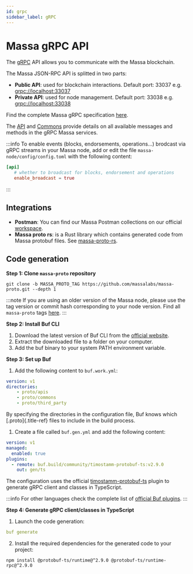 ```yaml
---
id: grpc
sidebar_label: gRPC
---
```


# Massa gRPC API

The [gRPC](https://grpc.io/) API allows you to communicate with the Massa blockchain.

The Massa JSON-RPC API is splitted in two parts:

- **Public API**: used for blockchain interactions. Default port:
    33037 e.g. <grpc://localhost:33037>
- **Private API**: used for node management. Default port: 33038 e.g.
    <grpc://localhost:33038>

Find the complete Massa gRPC specification
[here](https://github.com/massalabs/massa-proto/tree/main/proto/apis/massa/api/v1).

The [API](https://htmlpreview.github.io/?https://github.com/massalabs/massa-proto/blob/main/doc/api.html) and
[Commons](https://htmlpreview.github.io/?https://github.com/massalabs/massa-proto/blob/main/doc/commons.html)
provide details on all available messages and methods in the gRPC Massa services.

:::info
To enable events (blocks, endorsements, operations...) brodcast via gRPC streams in your Massa node, add or edit the file
`massa-node/config/config.toml` with the following content:

```toml
[api]
   # whether to broadcast for blocks, endorsement and operations
   enable_broadcast = true
```
:::

## Integrations

- **Postman**: You can find our Massa Postman collections on our official
[workspace](https://www.postman.com/massalabs).
- **Massa proto rs**: is a Rust library which contains generated code from Massa protobuf files. See
[massa-proto-rs](https://github.com/massalabs/massa-proto-rs).

## Code generation

**Step 1: Clone `massa-proto` repository**

```shell
git clone -b MASSA_PROTO_TAG https://github.com/massalabs/massa-proto.git --depth 1
```

:::note
If you are using an older version of the Massa node, please use the tag version or commit hash corresponding to your node version.
Find all `massa-proto` tags [here](https://github.com/massalabs/massa-proto/tags).
:::

**Step 2: Install Buf CLI**

1.  Download the latest version of Buf CLI from the [official website](https://docs.buf.build/installation).
2.  Extract the downloaded file to a folder on your computer.
3.  Add the buf binary to your system PATH environment variable.

**Step 3: Set up Buf**

1.  Add the following content to `buf.work.yml`:

```yaml
version: v1
directories:
    - proto/apis
    - proto/commons
    - proto/third_party
```

By specifying the directories in the configuration file, Buf knows which
[.proto]{.title-ref} files to include in the build process.

1.  Create a file called `buf.gen.yml` and add the following content:

```yaml
version: v1
managed:
  enabled: true
plugins:
  - remote: buf.build/community/timostamm-protobuf-ts:v2.9.0
    out: gen/ts
```

The configuration uses the official [timostamm-protobuf-ts](https://buf.build/community/timostamm-protobuf-ts)
plugin to generate gRPC client and classes in TypeScript.

:::info
For other languages check the complete list of [official Buf plugins](https://buf.build/plugins).
:::

**Step 4: Generate gRPC client/classes in TypeScript**

1.  Launch the code generation:

```yaml
buf generate
```

2.  Install the required dependencies for the generated code to your project:

```shell
npm install @protobuf-ts/runtime@^2.9.0 @protobuf-ts/runtime-rpc@^2.9.0
```
